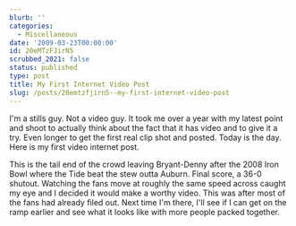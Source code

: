 ```yaml
---
blurb: ''
categories:
  - Miscellaneous
date: '2009-03-23T00:00:00'
id: 20eMTzFJirN5
scrubbed_2021: false
status: published
type: post
title: My First Internet Video Post
slug: /posts/20emtzfjirn5--my-first-internet-video-post
---
```


I'm a stills guy. Not a video guy. It took me over a year with my latest point and shoot to actually think about the fact that it has video and to give it a try. Even longer to get the first real clip shot and posted. Today is the day. Here is my first video internet post.

<VimeoVideo id="3817271" />

This is the tail end of the crowd leaving Bryant-Denny after the 2008 Iron Bowl where the Tide beat the stew outta Auburn. Final score, a 36-0 shutout. Watching the fans move at roughly the same speed across caught my eye and I decided it would make a worthy video. This was after most of the fans had already filed out. Next time I'm there, I'll see if I can get on the ramp earlier and see what it looks like with more people packed together.
